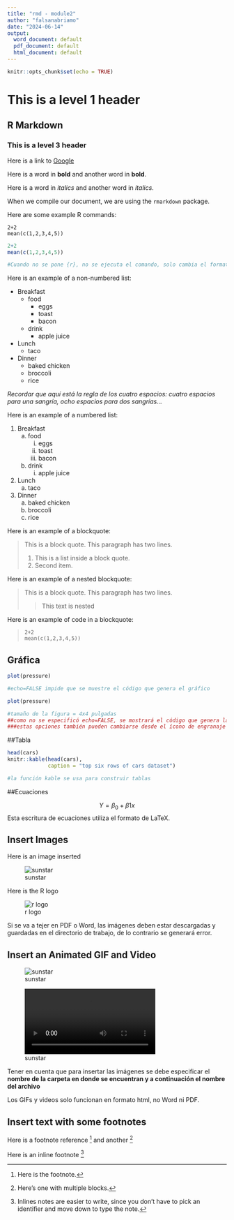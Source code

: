 ```yaml
---
title: "rmd - module2"
author: "falsanabriamo"
date: "2024-06-14"
output:
  word_document: default
  pdf_document: default
  html_document: default
---
```


```r
knitr::opts_chunk$set(echo = TRUE)
```

# This is a level 1 header

## R Markdown

### This is a level 3 header

Here is a link to [Google](https://www.google.com/)

Here is a word in **bold** and another word in __bold__.

Here is a word in *italics* and another word in _italics_.

When we compile our document, we are using the `rmarkdown` package.

Here are some example R commands:

```
2+2
mean(c(1,2,3,4,5))
```
```r
2+2
mean(c(1,2,3,4,5))

#Cuando no se pone {r}, no se ejecuta el comando, solo cambia el formato de texto
```


Here is an example of a non-numbered list:

* Breakfast
    - food
        + eggs
        + toast
        + bacon
    - drink
        + apple juice
* Lunch
    - taco
* Dinner
    - baked chicken
    - broccoli
    - rice

*Recordar que aquí está la regla de los cuatro espacios: cuatro espacios para una sangría, ocho espacios para dos sangrías...*

Here is an example of a numbered list:

1. Breakfast
    a. food
        i. eggs
        ii. toast
        iii. bacon
    b. drink
        i. apple juice
2. Lunch
    a. taco
3. Dinner
    a. baked chicken
    b. broccoli
    c. rice


Here is an example of a blockquote:

> This is a block quote. This
> paragraph has two lines.
>
> 1. This is a list inside a block quote.
> 2. Second item.


Here is an example of a nested blockquote:

> This is a block quote. This
> paragraph has two lines.
>
> > This text is nested


Here is an example of code in a blockquote:

>     2+2
>     mean(c(1,2,3,4,5))


## Gráfica

```r
plot(pressure)

#echo=FALSE impide que se muestre el código que genera el gráfico
```

```r
plot(pressure)

#tamaño de la figura = 4x4 pulgadas
##como no se especificó echo=FALSE, se mostrará el código que genera la figura
###estas opciones también pueden cambiarse desde el ícono de engranaje de cada chunk
```

##Tabla

```r
head(cars)
knitr::kable(head(cars), 
             caption = "top six rows of cars dataset")

#la función kable se usa para construir tablas
```

##Ecuaciones

$$ Y = \beta_0 + \beta1x $$
Esta escritura de ecuaciones utiliza el formato de LaTeX.


## Insert Images

Here is an image inserted

![sunstar](sunstar/sunstar.png)


Here is the R logo

![r logo](https://www.r-project.org/logo/Rlogo.png)


Si se va a tejer en PDF o Word, las imágenes deben estar descargadas y guardadas en el directorio de trabajo, de lo contrario se generará error.


## Insert an Animated GIF and Video

![sunstar](sunstar/sunstar.gif)

![sunstar](sunstar/sunstar.mp4)

Tener en cuenta que para insertar las imágenes se debe especificar el **nombre de la carpeta en donde se encuentran y a continuación el nombre del archivo** 

Los GIFs y videos solo funcionan en formato html, no Word ni PDF. 


## Insert text with some footnotes

Here is a footnote reference [^1] and another [^longnote]

Here is an inline footnote ^[Inlines notes are easier to write, since you don't have to pick an identifier and move down to type the note.]

[^1]: Here is the footnote.
[^longnote]: Here's one with multiple blocks.